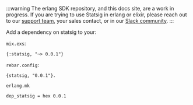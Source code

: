 :::warning
The erlang SDK repository, and this docs site, are a work in progress. If you are trying to use Statsig in erlang or elixir, please reach out to our [support team](mailto:support@statsig.com), your sales contact, or in our [Slack community](https://statsig.com/slack).
:::

Add a dependency on statsig to your:

`mix.exs`:
```
{:statsig, "~> 0.0.1"}
```
`rebar.config`:
```
{statsig, "0.0.1"}.
```
`erlang.mk`
```
dep_statsig = hex 0.0.1
```

